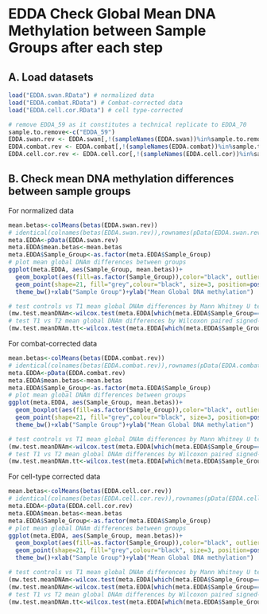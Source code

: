 EDDA Check Global Mean DNA Methylation between Sample Groups after each step
============================================================================

## A. Load datasets

```r
load("EDDA.swan.RData") # normalized data
load("EDDA.combat.RData") # Combat-corrected data
load("EDDA.cell.cor.RData") # cell type-corrected

# remove EDDA_59 as it constitutes a technical replicate to EDDA_70
sample.to.remove<-c("EDDA_59")
EDDA.swan.rev <- EDDA.swan[,!(sampleNames(EDDA.swan))%in%sample.to.remove]
EDDA.combat.rev <- EDDA.combat[,!(sampleNames(EDDA.combat))%in%sample.to.remove]
EDDA.cell.cor.rev <- EDDA.cell.cor[,!(sampleNames(EDDA.cell.cor))%in%sample.to.remove]
```

## B. Check mean DNA methylation differences between sample groups

For normalized data

```r
mean.betas<-colMeans(betas(EDDA.swan.rev))
# identical(colnames(betas(EDDA.swan.rev)),rownames(pData(EDDA.swan.rev))) # TRUE
meta.EDDA<-pData(EDDA.swan.rev)
meta.EDDA$mean.betas<-mean.betas
meta.EDDA$Sample_Group<-as.factor(meta.EDDA$Sample_Group)
# plot mean global DNAm differences between groups
ggplot(meta.EDDA, aes(Sample_Group, mean.betas))+
  geom_boxplot(aes(fill=as.factor(Sample_Group)),color="black", outlier.shape=NA)+
  geom_point(shape=21, fill="grey",colour="black", size=3, position=position_jitter(w=0.2))+
  theme_bw()+xlab("Sample Group")+ylab("Mean Global DNA methylation")  + scale_fill_manual(values=c("#d6604d","#4393c3", "#92c5de"), guide=FALSE)

# test controls vs T1 mean global DNAm differences by Mann Whitney U test
(mw.test.meanDNAm<-wilcox.test(meta.EDDA[which(meta.EDDA$Sample_Group=="control"), "mean.betas"],meta.EDDA[which(meta.EDDA$Sample_Group=="patient"), "mean.betas"])) # p = 0.5906
# test T1 vs T2 mean global DNAm differences by Wilcoxon paired signed-rank test
(mw.test.meanDNAm.tt<-wilcox.test(meta.EDDA[which(meta.EDDA$Sample_Group=="patient"), "mean.betas"],meta.EDDA[which(meta.EDDA$Sample_Group=="patient_t2"), "mean.betas"], paired=TRUE)) # p = 0.04906
```

For combat-corrected data
```r
mean.betas<-colMeans(betas(EDDA.combat.rev))
# identical(colnames(betas(EDDA.combat.rev)),rownames(pData(EDDA.combat.rev))) # TRUE
meta.EDDA<-pData(EDDA.combat.rev)
meta.EDDA$mean.betas<-mean.betas
meta.EDDA$Sample_Group<-as.factor(meta.EDDA$Sample_Group)
# plot mean global DNAm differences between groups
ggplot(meta.EDDA, aes(Sample_Group, mean.betas))+
  geom_boxplot(aes(fill=as.factor(Sample_Group)),color="black", outlier.shape=NA)+
  geom_point(shape=21, fill="grey",colour="black", size=3, position=position_jitter(w=0.2))+
  theme_bw()+xlab("Sample Group")+ylab("Mean Global DNA methylation")  + scale_fill_manual(values=c("#d6604d","#4393c3", "#92c5de"), guide=FALSE)

# test controls vs T1 mean global DNAm differences by Mann Whitney U test
(mw.test.meanDNAm<-wilcox.test(meta.EDDA[which(meta.EDDA$Sample_Group=="control"), "mean.betas"],meta.EDDA[which(meta.EDDA$Sample_Group=="patient"), "mean.betas"])) # p = 0.5761
# test T1 vs T2 mean global DNAm differences by Wilcoxon paired signed-rank test
(mw.test.meanDNAm.tt<-wilcox.test(meta.EDDA[which(meta.EDDA$Sample_Group=="patient"), "mean.betas"],meta.EDDA[which(meta.EDDA$Sample_Group=="patient_t2"), "mean.betas"], paired=TRUE)) # p = 0.02693
```

For cell-type corrected data
```r
mean.betas<-colMeans(betas(EDDA.cell.cor.rev))
# identical(colnames(betas(EDDA.cell.cor.rev)),rownames(pData(EDDA.cell.cor.rev))) # TRUE
meta.EDDA<-pData(EDDA.cell.cor.rev)
meta.EDDA$mean.betas<-mean.betas
meta.EDDA$Sample_Group<-as.factor(meta.EDDA$Sample_Group)
# plot mean global DNAm differences between groups
ggplot(meta.EDDA, aes(Sample_Group, mean.betas))+
  geom_boxplot(aes(fill=as.factor(Sample_Group)),color="black", outlier.shape=NA)+
  geom_point(shape=21, fill="grey",colour="black", size=3, position=position_jitter(w=0.2))+
  theme_bw()+xlab("Sample Group")+ylab("Mean Global DNA methylation")  + scale_fill_manual(values=c("#d6604d","#4393c3", "#92c5de"), guide=FALSE)

# test controls vs T1 mean global DNAm differences by Mann Whitney U test
(mw.test.meanDNAm<-wilcox.test(meta.EDDA[which(meta.EDDA$Sample_Group=="control"), "mean.betas"],meta.EDDA[which(meta.EDDA$Sample_Group=="patient"), "mean.betas"])) # p = 0.04834
(mw.test.meanDNAm<-wilcox.test(meta.EDDA[which(meta.EDDA$Sample_Group=="control"), "mean.betas"],meta.EDDA[which(meta.EDDA$Sample_Group=="t2"), "mean.betas"])) # p = 0.6053
# test T1 vs T2 mean global DNAm differences by Wilcoxon paired signed-rank test
(mw.test.meanDNAm.tt<-wilcox.test(meta.EDDA[which(meta.EDDA$Sample_Group=="patient"), "mean.betas"],meta.EDDA[which(meta.EDDA$Sample_Group=="t2"), "mean.betas"], paired=TRUE)) # p = 0.1515

```


